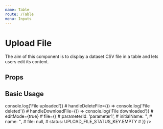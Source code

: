 ```yaml
---
name: Table
route: /Table
menu: Inputs
---
```



# Upload File

The aim of this component is to display a dataset CSV file in a table
and lets users edit its content.

## Props

<Props of={Table} />

## Basic Usage

<Playground>
  <Table
    # handleTable={() => console.log('File uploaded')}
    # handleDeleteFile={() => console.log('File deleted')}
    # handleDownloadFile={() => console.log('File downloaded')}
    # editMode={true}
    # file={{
    #   parameterId: 'parameter1',
    #   initialName: '',
    #   name: '',
    #   file: null,
    #   status: UPLOAD_FILE_STATUS_KEY.EMPTY
    # }}
  />
</Playground>
